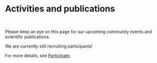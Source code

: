 &nbsp;

&nbsp;

# Activities and publications
&nbsp;

<div align="center">
Please keep an eye on this page for our upcoming community events and scientific publications. 

We are currently still recruiting participants! 

For more details, see [Participate](participate.html).
</div>
